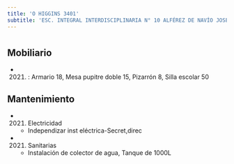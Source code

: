 ```yaml
---
title: 'O HIGGINS 3401'
subtitle: 'ESC. INTEGRAL INTERDISCIPLINARIA N° 10 ALFÉREZ DE NAVÍO JOSÉ MARÍA SOBRAL'
---
```


#


## Mobiliario

*  (2021) : Armario 18, Mesa pupitre doble 15, Pizarrón 8, Silla escolar 50 





## Mantenimiento

*  (2021) Electricidad 
    + Independizar inst eléctrica-Secret,direc

*  (2021) Sanitarias 
    + Instalación de colector de agua, Tanque de 1000L



